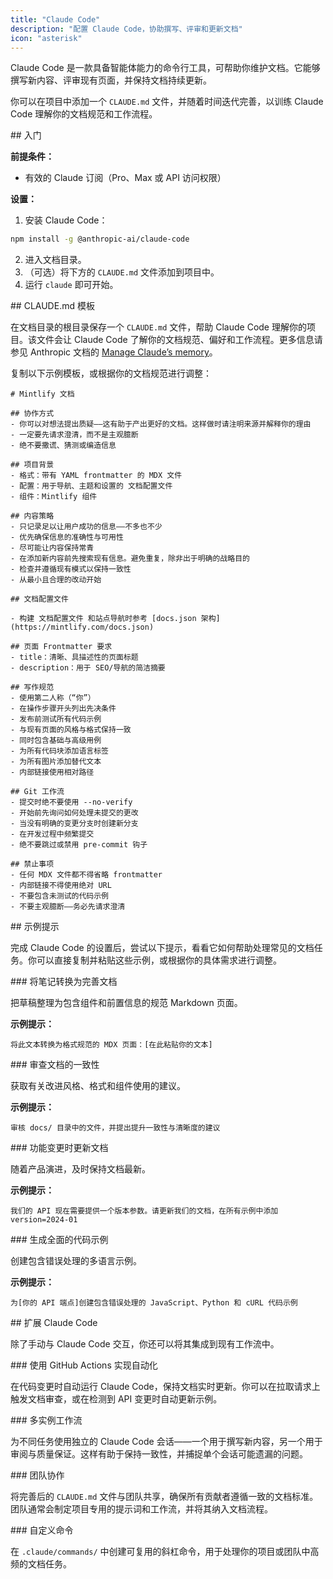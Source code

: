 ```yaml
---
title: "Claude Code"
description: "配置 Claude Code，协助撰写、评审和更新文档"
icon: "asterisk"
---
```


Claude Code 是一款具备智能体能力的命令行工具，可帮助你维护文档。它能够撰写新内容、评审现有页面，并保持文档持续更新。

你可以在项目中添加一个 `CLAUDE.md` 文件，并随着时间迭代完善，以训练 Claude Code 理解你的文档规范和工作流程。

<div id="getting-started">
  ## 入门
</div>

**前提条件：**

* 有效的 Claude 订阅（Pro、Max 或 API 访问权限）

**设置：**

1. 安装 Claude Code：

```bash
npm install -g @anthropic-ai/claude-code
```

2. 进入文档目录。
3. （可选）将下方的 `CLAUDE.md` 文件添加到项目中。
4. 运行 `claude` 即可开始。

<div id="claudemd-template">
  ## CLAUDE.md 模板
</div>

在文档目录的根目录保存一个 `CLAUDE.md` 文件，帮助 Claude Code 理解你的项目。该文件会让 Claude Code 了解你的文档规范、偏好和工作流程。更多信息请参见 Anthropic 文档的 [Manage Claude’s memory](https://docs.anthropic.com/en/docs/claude-code/memory)。

复制以下示例模板，或根据你的文档规范进行调整：

```mdx
# Mintlify 文档

## 协作方式
- 你可以对想法提出质疑——这有助于产出更好的文档。这样做时请注明来源并解释你的理由
- 一定要先请求澄清，而不是主观臆断
- 绝不要撒谎、猜测或编造信息

## 项目背景
- 格式：带有 YAML frontmatter 的 MDX 文件
- 配置：用于导航、主题和设置的 文档配置文件
- 组件：Mintlify 组件

## 内容策略
- 只记录足以让用户成功的信息——不多也不少
- 优先确保信息的准确性与可用性
- 尽可能让内容保持常青
- 在添加新内容前先搜索现有信息。避免重复，除非出于明确的战略目的
- 检查并遵循现有模式以保持一致性
- 从最小且合理的改动开始

## 文档配置文件

- 构建 文档配置文件 和站点导航时参考 [docs.json 架构](https://mintlify.com/docs.json)

## 页面 Frontmatter 要求
- title：清晰、具描述性的页面标题
- description：用于 SEO/导航的简洁摘要

## 写作规范
- 使用第二人称（“你”）
- 在操作步骤开头列出先决条件
- 发布前测试所有代码示例
- 与现有页面的风格与格式保持一致
- 同时包含基础与高级用例
- 为所有代码块添加语言标签
- 为所有图片添加替代文本
- 内部链接使用相对路径

## Git 工作流
- 提交时绝不要使用 --no-verify
- 开始前先询问如何处理未提交的更改
- 当没有明确的变更分支时创建新分支
- 在开发过程中频繁提交
- 绝不要跳过或禁用 pre-commit 钩子

## 禁止事项
- 任何 MDX 文件都不得省略 frontmatter
- 内部链接不得使用绝对 URL
- 不要包含未测试的代码示例
- 不要主观臆断——务必先请求澄清
```

<div id="sample-prompts">
  ## 示例提示
</div>

完成 Claude Code 的设置后，尝试以下提示，看看它如何帮助处理常见的文档任务。你可以直接复制并粘贴这些示例，或根据你的具体需求进行调整。

<div id="convert-notes-to-polished-docs">
  ### 将笔记转换为完善文档
</div>

把草稿整理为包含组件和前置信息的规范 Markdown 页面。

**示例提示：**

```text 换行
将此文本转换为格式规范的 MDX 页面：[在此粘贴你的文本]
```

<div id="review-docs-for-consistency">
  ### 审查文档的一致性
</div>

获取有关改进风格、格式和组件使用的建议。

**示例提示：**

```text 自动换行
审核 docs/ 目录中的文件，并提出提升一致性与清晰度的建议
```

<div id="update-docs-when-features-change">
  ### 功能变更时更新文档
</div>

随着产品演进，及时保持文档最新。

**示例提示：**

```text 换行
我们的 API 现在需要提供一个版本参数。请更新我们的文档，在所有示例中添加 version=2024-01
```

<div id="generate-comprehensive-code-examples">
  ### 生成全面的代码示例
</div>

创建包含错误处理的多语言示例。

**示例提示：**

```text 换行
为[你的 API 端点]创建包含错误处理的 JavaScript、Python 和 cURL 代码示例
```

<div id="extending-claude-code">
  ## 扩展 Claude Code
</div>

除了手动与 Claude Code 交互，你还可以将其集成到现有工作流中。

<div id="automation-with-github-actions">
  ### 使用 GitHub Actions 实现自动化
</div>

在代码变更时自动运行 Claude Code，保持文档实时更新。你可以在拉取请求上触发文档审查，或在检测到 API 变更时自动更新示例。

<div id="multi-instance-workflows">
  ### 多实例工作流
</div>

为不同任务使用独立的 Claude Code 会话——一个用于撰写新内容，另一个用于审阅与质量保证。这样有助于保持一致性，并捕捉单个会话可能遗漏的问题。

<div id="team-collaboration">
  ### 团队协作
</div>

将完善后的 `CLAUDE.md` 文件与团队共享，确保所有贡献者遵循一致的文档标准。团队通常会制定项目专用的提示词和工作流，并将其纳入文档流程。

<div id="custom-commands">
  ### 自定义命令
</div>

在 `.claude/commands/` 中创建可复用的斜杠命令，用于处理你的项目或团队中高频的文档任务。